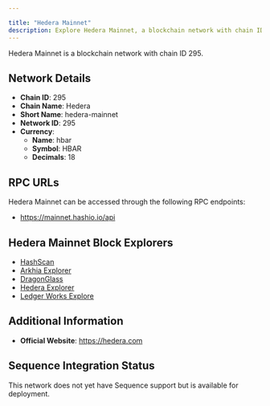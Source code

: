 ```yaml
---

title: "Hedera Mainnet"
description: Explore Hedera Mainnet, a blockchain network with chain ID 295. Learn about its native currency, hbar, and how to interact with the network.
---
```




Hedera Mainnet is a blockchain network with chain ID 295.

## Network Details

- **Chain ID**: 295
- **Chain Name**: Hedera
- **Short Name**: hedera-mainnet
- **Network ID**: 295
- **Currency**: 
  - **Name**: hbar
  - **Symbol**: HBAR
  - **Decimals**: 18

## RPC URLs

Hedera Mainnet can be accessed through the following RPC endpoints:

- https://mainnet.hashio.io/api

## Hedera Mainnet Block Explorers

- [HashScan](https://hashscan.io/mainnet)
- [Arkhia Explorer](https://explorer.arkhia.io)
- [DragonGlass](https://app.dragonglass.me)
- [Hedera Explorer](https://hederaexplorer.io)
- [Ledger Works Explore](https://explore.lworks.io)

## Additional Information

- **Official Website**: https://hedera.com

## Sequence Integration Status

This network does not yet have Sequence support but is available for deployment.
